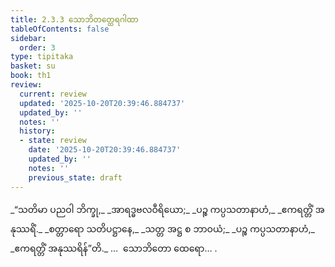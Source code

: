 ```yaml
---
title: 2.3.3 သောဘိတတ္ထေရဂါထာ
tableOfContents: false
sidebar:
  order: 3
type: tipitaka
basket: su
book: th1
review:
  current: review
  updated: '2025-10-20T20:39:46.884737'
  updated_by: ''
  notes: ''
  history:
  - state: review
    date: '2025-10-20T20:39:46.884737'
    updated_by: ''
    notes: ''
    previous_state: draft
---
```



<DynamicBreadcrumb />


<ReviewStatus review={frontmatter.review} showDetails={true} />

<HypothesisAnnotation frontmatter={frontmatter} />

<Division number="165" book="th1" e="ch" v="19" p="253">

<Paragraph number="344" type="verses" book="th1">
_“သတိမာ ပညဝါ ဘိက္ခု,_  
_အာရဒ္ဓဗလဝီရိယော;_  
_ပဉ္စ ကပ္ပသတာနာဟံ,_  
_ဧကရတ္တိံ အနုဿရိံ._  

</Paragraph>

</Division>
<Division number="166" book="th1" e="ch" v="19" p="253">

<Paragraph number="345" type="verses" book="th1">
_စတ္တာရော သတိပဋ္ဌာနေ,_  
_သတ္တ အဋ္ဌ စ ဘာဝယံ;_  
_ပဉ္စ ကပ္ပသတာနာဟံ,_  
_ဧကရတ္တိံ အနုဿရိန်”တိ._  


</Paragraph>
</Division>

<Paragraph number="346" type="center" book="th1">
…  သောဘိတော ထေရော… .
</Paragraph>